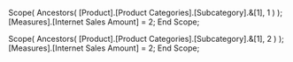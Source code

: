 Scope( Ancestors(
           [Product].[Product Categories].[Subcategory].&[1],
            1   )
     );
     [Measures].[Internet Sales Amount] = 2;
End Scope;

Scope( Ancestors(
         [Product].[Product Categories].[Subcategory].&[1],
            2   )
     );
     [Measures].[Internet Sales Amount] = 2;
End Scope;
